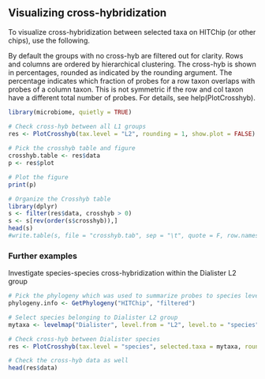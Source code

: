 ## Visualizing cross-hybridization

To visualize cross-hybridization between selected taxa on HITChip (or
other chips), use the following.

By default the groups with no cross-hyb are filtered out for clarity. Rows and columns are ordered by hierarchical clustering. The cross-hyb is shown in percentages, rounded as indicated by the rounding argument. The percentage indicates which fraction of probes for a row taxon overlaps with probes of a column taxon. This is not symmetric if the row and col taxon have a different total number of probes. For details, see help(PlotCrosshyb).

```r
library(microbiome, quietly = TRUE)

# Check cross-hyb between all L1 groups
res <- PlotCrosshyb(tax.level = "L2", rounding = 1, show.plot = FALSE)
    
# Pick the crosshyb table and figure
crosshyb.table <- res$data
p <- res$plot

# Plot the figure    
print(p)

# Organize the Crosshyb table
library(dplyr)
s <- filter(res$data, crosshyb > 0)
s <- s[rev(order(s$crosshyb)),]
head(s)
#write.table(s, file = "crosshyb.tab", sep = "\t", quote = F, row.names = F)
```


### Further examples

Investigate species-species cross-hybridization within the Dialister L2 group

```r
# Pick the phylogeny which was used to summarize probes to species level
phylogeny.info <- GetPhylogeny("HITChip", "filtered") 

# Select species belonging to Dialister L2 group
mytaxa <- levelmap("Dialister", level.from = "L2", level.to = "species", phylogeny.info = phylogeny.info)[[1]]

# Check cross-hyb between Dialister species
res <- PlotCrosshyb(tax.level = "species", selected.taxa = mytaxa, rounding = 0, phylogeny.info = phylogeny.info)

# Check the cross-hyb data as well
head(res$data)
    
```

